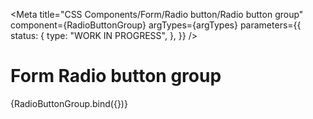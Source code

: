 
<Meta
  title="CSS Components/Form/Radio button/Radio button group"
  component={RadioButtonGroup}
  argTypes={argTypes}
  parameters={{
    status: {
      type: "WORK IN PROGRESS",
    },
  }}
/>

# Form Radio button group

<Canvas>
  <Story name="Radio button group" args={defaultArgs}>
    {RadioButtonGroup.bind({})}
  </Story>
</Canvas>

<ArgsTable story="Radio button group" />
